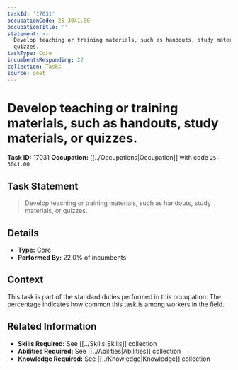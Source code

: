 ```yaml
---
taskId: '17031'
occupationCode: 25-3041.00
occupationTitle: ''
statement: >-
  Develop teaching or training materials, such as handouts, study materials, or
  quizzes.
taskType: Core
incumbentsResponding: 22
collection: Tasks
source: onet
---
```

# Develop teaching or training materials, such as handouts, study materials, or quizzes.

**Task ID:** 17031
**Occupation:** [[../Occupations|Occupation]] with code `25-3041.00`

## Task Statement

> Develop teaching or training materials, such as handouts, study materials, or quizzes.

## Details

- **Type:** Core
- **Performed By:** 22.0% of incumbents

## Context

This task is part of the standard duties performed in this occupation. The percentage indicates how common this task is among workers in the field.

## Related Information

- **Skills Required:** See [[../Skills|Skills]] collection
- **Abilities Required:** See [[../Abilities|Abilities]] collection
- **Knowledge Required:** See [[../Knowledge|Knowledge]] collection
